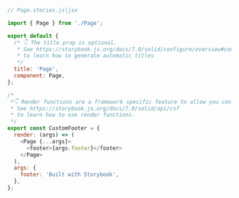 ```js
// Page.stories.js|jsx

import { Page } from './Page';

export default {
  /* 👇 The title prop is optional.
   * See https://storybook.js.org/docs/7.0/solid/configure/overview#configure-story-loading
   * to learn how to generate automatic titles
   */
  title: 'Page',
  component: Page,
};

/*
 *👇 Render functions are a framework specific feature to allow you control on how the component renders.
 * See https://storybook.js.org/docs/7.0/solid/api/csf
 * to learn how to use render functions.
 */
export const CustomFooter = {
  render: (args) => (
    <Page {...args}>
      <footer>{args.footer}</footer>
    </Page>
  ),
  args: {
    footer: 'Built with Storybook',
  },
};
```
